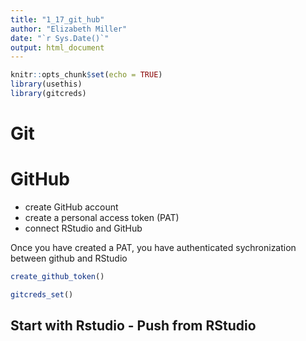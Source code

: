 ```yaml
---
title: "1_17_git_hub"
author: "Elizabeth Miller"
date: "`r Sys.Date()`"
output: html_document
---
```


```r
knitr::opts_chunk$set(echo = TRUE)
library(usethis)
library(gitcreds)
```

# Git



# GitHub
* create GitHub account
* create a personal access token (PAT)
* connect RStudio and GitHub

Once you have created a PAT, you have authenticated sychronization between github and RStudio
```r
create_github_token()

```
```r
gitcreds_set()
```
## Start with Rstudio - Push from RStudio
